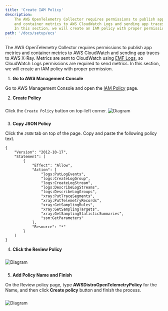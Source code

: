 ```yaml
---
title: 'Create IAM Policy'
description:
    The AWS OpenTelemetry Collector requires permissions to publish app metrics 
    and container metrics to AWS CloudWatch Logs and sending app traces to AWS X-Ray. 
    In this section, we will create an IAM policy with proper permission.
path: '/docs/setup/ecs'
---
```



The AWS OpenTelemetry Collector requires permissions to publish app metrics and container 
metrics to AWS CloudWatch and sending app traces to AWS X-Ray. Metrics are sent to CloudWatch 
using [EMF Logs](https://docs.aws.amazon.com/AmazonCloudWatch/latest/monitoring/CloudWatch_Embedded_Metric_Format.html), 
so CloudWatch Logs permissions are required to send metrics. In this section, we will create 
an IAM policy with proper permission.

<SectionSeparator />

1. **Go to AWS Management Console**

Go to AWS Management Console and open the [IAM Policy](https://console.aws.amazon.com/iam/home?#/policies) page.


2. **Create Policy**

Click the `Create Policy` button on top-left corner.
<img src={iam_policy_01} alt="Diagram" style="margin: 10px 0;" />
<div style="height: 40px" />

3. **Copy JSON Policy**

Click the `JSON` tab on top of the page. Copy and paste the following policy text.

````
{
    "Version": "2012-10-17",
    "Statement": [
        {
            "Effect": "Allow",
            "Action": [
                "logs:PutLogEvents",
                "logs:CreateLogGroup",
                "logs:CreateLogStream",
                "logs:DescribeLogStreams",
                "logs:DescribeLogGroups",
                "xray:PutTraceSegments",
                "xray:PutTelemetryRecords",
                "xray:GetSamplingRules",
                "xray:GetSamplingTargets",
                "xray:GetSamplingStatisticSummaries",
                "ssm:GetParameters"
            ],
            "Resource": "*"
        }
    ]
}
````

4. **Click the Review Policy**

<img src={iam_policy_02} alt="Diagram" style="margin: 10px 0;" />
<div style="height: 40px" />

5. **Add Policy Name and Finish**

On the Review policy page, type **AWSDistroOpenTelemetryPolicy** for the Name, and then click **Create policy**
button and finish the process.

<img src={iam_policy_03} alt="Diagram" style="margin: 10px 0;" />
<div style="height: 40px" />